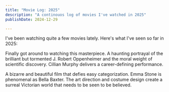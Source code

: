 ```yaml
---
title: "Movie Log: 2025"
description: "A continouos log of movies I've watched in 2025"
publishDate: 2024-12-29

---
```

I've been watching quite a few movies lately. Here's what I've seen so far in 2025:


Finally got around to watching this masterpiece. A haunting portrayal of the brilliant but tormented J. Robert Oppenheimer and the moral weight of scientific discovery. Cillian Murphy delivers a career-defining performance.

A bizarre and beautiful film that defies easy categorization. Emma Stone is phenomenal as Bella Baxter. The art direction and costume design create a surreal Victorian world that needs to be seen to be believed.
